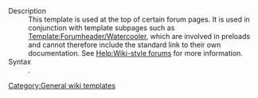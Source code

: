 ;Description
:This template is used at the top of certain forum pages. It is used in conjunction with template subpages such as [[Template:Forumheader/Watercooler]], which are involved in preloads and cannot therefore include the standard link to their own documentation. See [[Help:Wiki-style forums]] for more information.
;Syntax
:<code>{{t|Forumheader|Name of forum}}</code>.

<includeonly>[[Category:General wiki templates]]</includeonly><noinclude>[[Category:Template documentation|{{PAGENAME}}]]</noinclude>